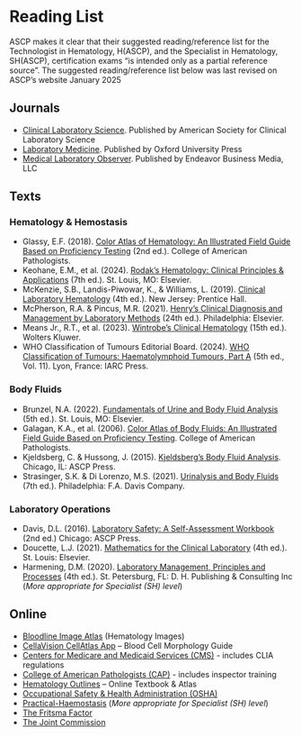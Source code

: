 # Reading List {-}

ASCP makes it clear that their suggested reading/reference list for the Technologist in Hematology, H(ASCP), and the Specialist in Hematology, SH(ASCP), certification exams "is intended only as a partial reference source". The suggested reading/reference list below was last revised on ASCP's website January 2025

## **Journals** {-}
*   <a href="https://clsjournal.ascls.org/" target="_blank">Clinical Laboratory Science</a>. Published by American Society for Clinical Laboratory Science
*   <a href="https://academic.oup.com/labmed" target="_blank">Laboratory Medicine</a>. Published by Oxford University Press
*   <a href="https://www.mlo-online.com/" target="_blank">Medical Laboratory Observer</a>. Published by Endeavor Business Media, LLC

## **Texts** {-}

### **Hematology & Hemostasis** {-}
*   Glassy, E.F. (2018). <a href="https://estore.cap.org/OA_HTML/xxCAPibeCCtpItmDspRte.jsp?section=10044&item=518857&sitex=10020:22372:US" target="_blank">Color Atlas of Hematology: An Illustrated Field Guide Based on Proficiency Testing</a> (2nd ed.). College of American Pathologists.
*   Keohane, E.M., et al. (2024). <a href="https://www.amazon.com/Rodaks-Hematology-Clinical-Principles-Applications-dp-0323936504/dp/0323936504" target="_blank">Rodak’s Hematology: Clinical Principles & Applications</a> (7th ed.). St. Louis, MO: Elsevier.
*   McKenzie, S.B., Landis-Piwowar, K., & Williams, L. (2019). <a href="https://www.amazon.com/Clinical-Laboratory-Hematology-Print-Offer-4th/dp/013470939X" target="_blank">Clinical Laboratory Hematology</a> (4th ed.). New Jersey: Prentice
Hall.
*   McPherson, R.A. & Pincus, M.R. (2021). <a href="https://www.amazon.com/Clinical-Diagnosis-Management-Laboratory-Methods-dp-0323673201/dp/0323673201" target="_blank">Henry’s Clinical Diagnosis and Management by Laboratory Methods</a> (24th ed.). Philadelphia: Elsevier.
*   Means Jr., R.T., et al. (2023). <a href="https://www.amazon.com/Wintrobes-Clinical-Hematology-Robert-Means-dp-1975184696/dp/1975184696/" target="_blank">Wintrobe’s Clinical Hematology</a> (15th ed.). Wolters Kluwer.
*   WHO Classification of Tumours Editorial Board. (2024). <a href="https://publications.iarc.fr/Book-And-Report-Series/Who-Classification-Of-Tumours/Haematolymphoid-Tumours-2024" target="_blank">WHO Classification of Tumours: Haematolymphoid Tumours,
Part A</a> (5th ed., Vol. 11). Lyon, France: IARC Press.

### **Body Fluids** {-}
*   Brunzel, N.A. (2022). <a href="https://www.us.elsevierhealth.com/fundamentals-of-urine-and-body-fluid-analysis-9780323711975.html" target="_blank">Fundamentals of Urine and Body Fluid Analysis</a> (5th ed.). St. Louis, MO: Elsevier.
*   Galagan, K.A., et al. (2006). <a href="https://estore.cap.org/OA_HTML/xxCAPibeCCtpItmDspRte.jsp?section=10044&item=3102&sitex=10020:22372:US" target="_blank">Color Atlas of Body Fluids: An Illustrated Field Guide Based on Proficiency Testing</a>. College of American Pathologists.
*   Kjeldsberg, C. & Hussong, J. (2015). <a href="https://store.ascp.org/productlisting/productdetail?productId=12820516" target="_blank">Kjeldsberg’s Body Fluid Analysis</a>. Chicago, IL: ASCP Press.
*   Strasinger, S.K. & Di Lorenzo, M.S. (2021). <a href="https://www.amazon.com/Urinalysis-Body-Fluids-Susan-Strasinger-dp-0803675828/dp/0803675828" target="_blank">Urinalysis and Body Fluids</a> (7th ed.). Philadelphia: F.A. Davis Company.

### **Laboratory Operations** {-}
*   Davis, D.L. (2016). <a href="https://store.ascp.org/productlisting/productdetail?productId=58808536" target="_blank">Laboratory Safety: A Self-Assessment Workbook</a> (2nd ed.) Chicago: ASCP Press.
*   Doucette, L.J. (2021). <a href="https://www.amazon.com/Mathematics-Clinical-Laboratory-Lorraine-Doucette-dp-0323554822/dp/0323554822" target="_blank">Mathematics for the Clinical Laboratory</a> (4th ed.). St. Louis: Elsevier.
*   Harmening, D.M. (2020). <a href="https://www.amazon.com/Laboratory-Management-Principles-Processes-Fourth/dp/0943903181" target="_blank">Laboratory Management, Principles and Processes</a> (4th ed.). St. Petersburg, FL: D. H. Publishing & Consulting Inc (*More appropriate for Specialist (SH) level*)

## **Online** {-}
*   <a href="https://www.bloodline.net/imageatlas/" target="_blank">Bloodline Image Atlas</a> (Hematology Images)
*   <a href="https://www.cellavision.com/products/software/cellavisionr-cellatlas" target="_blank">CellaVision CellAtlas App</a> – Blood Cell Morphology Guide
*   <a href="https://www.cms.gov/" target="_blank">Centers for Medicare and Medicaid Services (CMS)</a> - includes CLIA regulations
*   <a href="https://www.cap.org/" target="_blank">College of American Pathologists (CAP)</a> - includes inspector training
*   <a href="http://hematologyoutlines.com/" target="_blank">Hematology Outlines</a> – Online Textbook & Atlas
*   <a href="https://www.osha.gov/" target="_blank">Occupational Safety & Health Administration (OSHA)</a>
*   <a href="https://practical-haemostasis.com/" target="_blank">Practical-Haemostasis</a> (*More appropriate for Specialist (SH) level*)
*   <a href="https://fritsmafactor.com/" target="_blank">The Fritsma Factor</a>
*   <a href="https://www.jointcommission.org/" target="_blank">The Joint Commission</a>


<a href="" target="_blank"></a>
